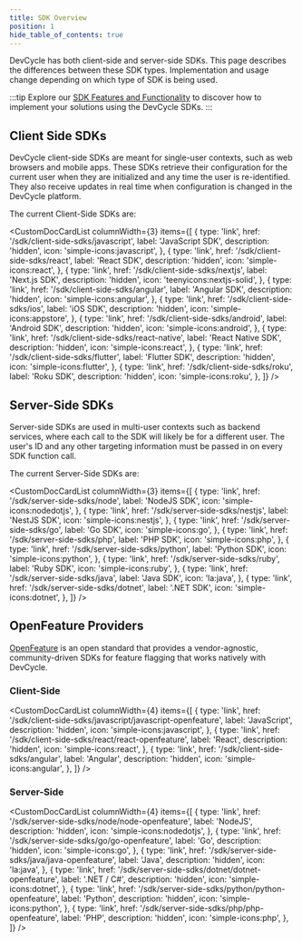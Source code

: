 ```yaml
---
title: SDK Overview
position: 1
hide_table_of_contents: true
---
```



DevCycle has both client-side and server-side SDKs. This page describes the differences between these SDK types.
Implementation and usage change depending on which type of SDK is being used.

:::tip
Explore our [SDK Features and Functionality](/sdk/features) to discover how to implement your solutions using the DevCycle SDKs.
:::

<!--tabs-->

## Client Side SDKs

DevCycle client-side SDKs are meant for single-user contexts, such as web browsers and mobile apps. These SDKs retrieve
their configuration for the current user when they are initialized and any time the user is re-identified. They also
receive updates in real time when configuration is changed in the DevCycle platform.

The current Client-Side SDKs are:

<CustomDocCardList
  columnWidth={3}
  items={[
    {
      type: 'link',
      href: '/sdk/client-side-sdks/javascript',
      label: 'JavaScript SDK',
      description: 'hidden',
      icon: 'simple-icons:javascript',
    },
    {
      type: 'link',
      href: '/sdk/client-side-sdks/react',
      label: 'React SDK',
      description: 'hidden',
      icon: 'simple-icons:react',
    },
    {
      type: 'link',
      href: '/sdk/client-side-sdks/nextjs',
      label: 'Next.js SDK',
      description: 'hidden',
      icon: 'teenyicons:nextjs-solid',
    },
    {
      type: 'link',
      href: '/sdk/client-side-sdks/angular',
      label: 'Angular SDK',
      description: 'hidden',
      icon: 'simple-icons:angular',
    },
    {
      type: 'link',
      href: '/sdk/client-side-sdks/ios',
      label: 'iOS SDK',
      description: 'hidden',
      icon: 'simple-icons:appstore',
    },
    {
      type: 'link',
      href: '/sdk/client-side-sdks/android',
      label: 'Android SDK',
      description: 'hidden',
      icon: 'simple-icons:android',
    },
    {
      type: 'link',
      href: '/sdk/client-side-sdks/react-native',
      label: 'React Native SDK',
      description: 'hidden',
      icon: 'simple-icons:react',
    },
    {
      type: 'link',
      href: '/sdk/client-side-sdks/flutter',
      label: 'Flutter SDK',
      description: 'hidden',
      icon: 'simple-icons:flutter',
    },
    {
      type: 'link',
      href: '/sdk/client-side-sdks/roku',
      label: 'Roku SDK',
      description: 'hidden',
      icon: 'simple-icons:roku',
    },
  ]}
/>

## Server-Side SDKs

Server-side SDKs are used in multi-user contexts such as backend services, where each call to the SDK will likely be
for a different user. The user's ID and any other targeting information must be passed in on every SDK function call.

The current Server-Side SDKs are:

<CustomDocCardList
  columnWidth={3}
  items={[
    {
      type: 'link',
      href: '/sdk/server-side-sdks/node',
      label: 'NodeJS SDK',
      icon: 'simple-icons:nodedotjs',
    },
    {
      type: 'link',
      href: '/sdk/server-side-sdks/nestjs',
      label: 'NestJS SDK',
      icon: 'simple-icons:nestjs',
    },
    {
      type: 'link',
      href: '/sdk/server-side-sdks/go',
      label: 'Go SDK',
      icon: 'simple-icons:go',
    },
    {
      type: 'link',
      href: '/sdk/server-side-sdks/php',
      label: 'PHP SDK',
      icon: 'simple-icons:php',
    },
    {
      type: 'link',
      href: '/sdk/server-side-sdks/python',
      label: 'Python SDK',
      icon: 'simple-icons:python',
    },
    {
      type: 'link',
      href: '/sdk/server-side-sdks/ruby',
      label: 'Ruby SDK',
      icon: 'simple-icons:ruby',
    },
    {
      type: 'link',
      href: '/sdk/server-side-sdks/java',
      label: 'Java SDK',
      icon: 'la:java',
    },
    {
      type: 'link',
      href: '/sdk/server-side-sdks/dotnet',
      label: '.NET SDK',
      icon: 'simple-icons:dotnet',
    },
  ]}
/>

## OpenFeature Providers

[OpenFeature](https://openfeature.dev/) is an open standard that provides a vendor-agnostic, community-driven SDKs for feature flagging that works natively with DevCycle.

### Client-Side

<CustomDocCardList
  columnWidth={4}
  items={[
    {
      type: 'link',
      href: '/sdk/client-side-sdks/javascript/javascript-openfeature',
      label: 'JavaScript',
      description: 'hidden',
      icon: 'simple-icons:javascript',
    },
    {
      type: 'link',
      href: '/sdk/client-side-sdks/react/react-openfeature',
      label: 'React',
      description: 'hidden',
      icon: 'simple-icons:react',
    },
    {
      type: 'link',
      href: '/sdk/client-side-sdks/angular',
      label: 'Angular',
      description: 'hidden',
      icon: 'simple-icons:angular',
    },
  ]}
/>

### Server-Side

<CustomDocCardList
  columnWidth={4}
  items={[
    {
      type: 'link',
      href: '/sdk/server-side-sdks/node/node-openfeature',
      label: 'NodeJS',
      description: 'hidden',
      icon: 'simple-icons:nodedotjs',
    },
    {
      type: 'link',
      href: '/sdk/server-side-sdks/go/go-openfeature',
      label: 'Go',
      description: 'hidden',
      icon: 'simple-icons:go',
    },
    {
      type: 'link',
      href: '/sdk/server-side-sdks/java/java-openfeature',
      label: 'Java',
      description: 'hidden',
      icon: 'la:java',
    },
    {
      type: 'link',
      href: '/sdk/server-side-sdks/dotnet/dotnet-openfeature',
      label: '.NET / C#',
      description: 'hidden',
      icon: 'simple-icons:dotnet',
    },
    {
      type: 'link',
      href: '/sdk/server-side-sdks/python/python-openfeature',
      label: 'Python',
      description: 'hidden',
      icon: 'simple-icons:python',
    },
    {
      type: 'link',
      href: '/sdk/server-side-sdks/php/php-openfeature',
      label: 'PHP',
      description: 'hidden',
      icon: 'simple-icons:php',
    },
  ]}
/>
